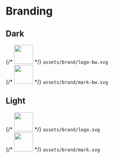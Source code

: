 
<Meta title="General/Branding" />

# Branding

<style>
  {`
.grid {
  display: grid;
  grid-gap: 30px;
  grid-template-columns: repeat(auto-fill, minmax(300px, 1fr));
  justify-items: stretch;
}
.container {
  border: solid 1px #999;
  padding: 20px;
  margin: 20px 0;
  text-align: center;
}
.container img {
  display: block;
  margin: 0 auto 20px auto;
}
.dark {
  background: black;
}
.light {
  background: white;
  color: black;
}
.light code {
  color: black;
}
h2 {
  font-weight: bold;
}
code {
  font-weight: bold;
}
`}
</style>

## Dark

<div className="grid">
  <div className="container dark">
    {/* <img src={logoBw} height="50" /> */}
    <code>assets/brand/logo-bw.svg</code>
  </div>
  <div className="container dark">
    {/* <img src={logoMarkBw} height="50" /> */}
    <code>assets/brand/mark-bw.svg</code>
  </div>
</div>

## Light

<div className="grid">
  <div className="container light">
    {/* <img src={logo} height="50" /> */}
    <code>assets/brand/logo.svg</code>
  </div>
  <div className="container light">
    {/* <img src={logoMark} height="50" /> */}
    <code>assets/brand/mark.svg</code>
  </div>
</div>
